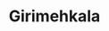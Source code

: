 ---
title: "Girimehkala"
slug: "girimehkala"
arcana: "Moon"

image: "./Girimehkala.jpg"

phys: "reflect"
gun: "reflect"
fire: "resist"
ice: ""
elec: ""
wind: ""
psy: ""
nuke: ""
bless: "weak"
curse: "null"
---